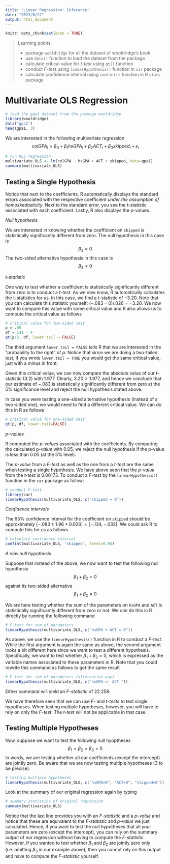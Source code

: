 ```yaml
---
title: 'Linear Regression: Inference'
date: "2023/6/22"
output: html_document
---
```


```r
knitr::opts_chunk$set(echo = TRUE)
```


> Learning points:
>
> * package `wooldridge` for all the dataset of wooldridge's book
> * use `data()` function to load the dataset from the package
> * calculate critical value for *t-test* using `qt()` function
> * conduct *F-test* using `linearHypothesis()` function in `car` package
> * calculate confidence interval using `confint()` function in R `stats` package


# Multivariate OLS Regression

```r
# load the gpa1 dataset from the package wooldridge
library(wooldridge)
data("gpa1")
head(gpa1, 3)
```

We are interested in the following multivariate regression
$$ colGPA_i = \beta_0 + \beta_1 hsGPA_i + \beta_2 ACT_i + \beta_3 skipped_i + \epsilon_i $$

```r
# run OLS regression
multivariate_OLS <- lm(colGPA ~ hsGPA + ACT + skipped, data=gpa1)
summary(multivariate_OLS)
```

## Testing a Single Hypothesis

Notice that next to the coefficients, R automatically displays the standard errors associated with the respective coefficient _under the assumption of homoskedasticity._ Next to the standard error, you see the t-statistic associated with each coefficient. Lastly, R also displays the p-values.

*Null hypothesis*

We are interested in knowing whether the coefficient on `skipped` is statistically significantly different from zero. The null hypothesis in this case is
$$\beta_3 = 0$$
The two-sided alternative hypothesis in this case is
$$\beta_3 \neq 0$$ 


*t-statistic*

One way to test whether a coefficient is statistically significantly different from zero is to conduct a *t-test*. As we now know, R automatically calculates the t-statistics for us. In this case, we find a t-statistic of $-3.20$. Note that you can calculate this statistic yourself: $(-.083 - 0)/.026 = -3.20$. We now want to compare this value with some critical value and R also allows us to compute the critical value as follows

```r
# critical value for two-sided test
p = .05
df = 141 - 4
qt(p/2, df, lower.tail = FALSE)
```

The third argument `lower.tail = FALSE` tells R that we are interested in the "probability to the right" of *p*. Notice that since we are doing a two-tailed test, if you wrote `lower.tail = TRUE` you would get the same critical value, just with a minus in front. 

Given this critical value, we can now compare the absolute value of our t-statistic (3.2) with 1.977. Clearly, $3.20 > 1.977$, and hence we conclude that our estimate of $-.083$ is statistically significantly different from zero at the 5% significance level and reject the null hypothesis stated above.

In case you were testing a one-sided alternative hypothesis (instead of a two-sided one), we would need to find a different critical value. We can do this in R as follows
```r
# critical value for one-sided test
qt(p, df, lower.tail=FALSE)
```

*p-values*

R computed the *p-values* associated with the coefficients. By comparing the calculated *p-value* with 0.05, we reject the null hypothesis if the p-value is less than 0.05 (at the 5% level). 

The *p-value* from a *F-test* as well as the one from a *t-test* are the same when testing a single hypothesis. We have above seen that the *p-value* from the *t-test* is $0.00173$. To conduct a *F-test* by the `linearHypothesis()` function in the `car` package as follow:

```r
# conduct F-test
library(car)
linearHypothesis(multivariate_OLS, c("skipped = 0"))
```

*Confidence intervals*

The 95% confidence interval for the coefficient on `skipped` should be approximately $[-.083 \pm 1.96*0.026] = [-.134,-.032]$. We could ask R to compute this for us as follows

```r
# calculate confidence interval
confint(multivariate_OLS, 'skipped', level=0.95)
```

*A new null hypothesis*

Suppose that instead of the above, we now want to test the following null hypothesis
$$ \beta_1 + \beta_2 = 0$$ 
against its two-sided alternative
$$ \beta_1 + \beta_2 \neq 0$$ 


We are here testing whether the sum of the parameters on `hsGPA` and `ACT` is statistically significantly different from zero or not. We can do this in R directly by running the following command 

```r
# F-test for sum of parameters
linearHypothesis(multivariate_OLS, c("hsGPA + ACT = 0"))
```

As above, we use the `linearHypothesis()` function in R to conduct a *F-test*. While the first argument is again the same as above, the second argument looks a bit different here since we want to test a different hypothesis. Specifically, we want to test whether $\beta_1 + \beta_2 = 0$, which is expressed as the variable names associated to these parameters in R. Note that you could rewrite this command as follows to get the same result

```r
# F-test for sum of parameters (alternative way)
linearHypothesis(multivariate_OLS, c("hsGPA =- ACT "))
```

Either command will yield an *F-statistic* of 22.258.

We have therefore seen that we can use *F-* and *t-tests* to test single hypotheses. When testing multiple hypotheses, however, you will have to rely on only the *F-test*. The *t-test* will not be applicable in that case. 

## Testing Multiple Hypotheses

Now, suppose we want to test the following null hyoptheses
$$\beta_1 = \beta_2 = \beta_3 = 0$$
In words, we are testing whether all our coefficients (except the intercept) are jointly zero. Be aware that we are now testing multiple hypotheses (3 to be precise). 

```r
# testing multiple hypotheses
linearHypothesis(multivariate_OLS, c("hsGPA=0", "ACT=0", "skipped=0"))
```

Look at the summary of our original regression again by typing 
```r
# summary statistics of original regression
summary(multivariate_OLS)
```
Notice that the last line provides you with an *F-statistic* and a *p-value* and notice that these are equivalent to the *F-statistic* and *p-value* we just calculated. Hence, if you want to test the null hypotheses that all your parameters are zero (except the intercept), you can rely on the summary output of our regression without having to compute the *F-statistic*. However, if you wanted to test whether $\beta_1$ and $\beta_2$ are jointly zero only (i.e. omitting $\beta_3$ in our example above), then you cannot rely on this output and have to compute the *F-statistic* yourself. 





